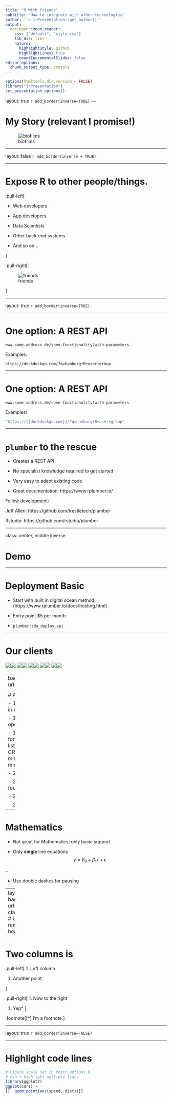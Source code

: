 ```yaml
---
title: "R With Friends"
subtitle: "How to integrate with other technologies"
author: '`r jrPresentation::get_author()`'
output:
  xaringan::moon_reader:
    css: ["default", "style.css"]
    lib_dir: libs
    nature:
      highlightStyle: github
      highlightLines: true
      countIncrementalSlides: false
editor_options: 
  chunk_output_type: console
---
```


```r
options(htmltools.dir.version = FALSE)
library("jrPresentation")
set_presentation_options()
```

layout: true
`r add_border(inverse=TRUE)`
---

# My Story (relevant I promise!)

  ![biofilms](assets/biofilm.jpg)

---

layout: false
`r add_border(inverse = TRUE)`

---

# Expose R to other people/things.


.pull-left[

- Web developers
  
- App developers
  
- Data Scientists
  
- Other back-end systems

- And so on...

]

.pull-right[

  ![friends](assets/friends.jpg)

]

---

layout: true
`r add_border(inverse=TRUE)`

---

# One option: A REST API

`www.some-address.de/some-functionality?with-parameters`

Examples:

`https://duckduckgo.com/?q=hamburg+R+user+group`

---


# One option: A REST API

`www.some-address.de/some-functionality?with-parameters`

Examples:

```r
"https://{{duckduckgo.com}}/?q=hamburg+R+user+group"
```
---

# `plumber` to the rescue

  - Creates a REST API
  
  - No specialist knowledge required to get started
  
  - Very easy to adapt existing code
  
  - Great documentation: https://www.rplumber.io/
  
Follow development:

Jeff Allen: https://github.com/trestletech/plumber

Rstudio: https://github.com/rstudio/plumber

---

class: center, middle inverse

# Demo

---

# Deployment Basic

  - Start with built in digital ocean method (https://www.rplumber.io/docs/hosting.html)
  
  - Entry point $5 per month
  
  - `plumber::do_deploy_api`

---

# Our clients

<div id="clients">
<img src="assets/shell.png"></img><img src="assets/sustrans.png"></img>
<img src="assets/yorkshire.png"></img><img src="assets/hastings.png"></img>
<img src="assets/Pragmatic.png"></img><img src="assets/nhs.png"></img>
<img src="assets/royal_statistical_society.jpg"></img><img src="assets/Francis_Crick_Institute.png"></img>
<img src="assets/Ministry_of_Defence.png"></img><img src="assets/University_of_Manchester.png"></img>
</div>

---
background-image: url(assets/Rlogo_fade.png)

<!-- A background image -->

# A brief history of R

  - 1993: Research project in Auckland, NZ  
  
  - 1995: R released as open-source software
  
  - 1997:
    - R core group formed
    - April 1st Mailing list started 
    - April 23rd: CRAN is started (3 mirrors); now $\sim$ 140 mirrors

  - 2000: R 1.0.0 released

  - 2003: R Foundation founded

  - 2004: Version 2.0.0

  - 2013: Version 3.0.0

---

# Mathematics

  * Not great for Mathematics; only basic support. 
  
  * Only __single__ line equations
$$y = \beta_0 + \beta_1 x + \epsilon$$

--
  
  * Use double dashes for pausing


---
layout:false 
background-image: url(assets/gandalf.jpg)
class: center, inverse
# Use `layout:false` to remove the header/footer

---

# Two columns is 


.pull-left[
1. Left column

1. Another point

]

.pull-right[
1. Now to the right

1. Yep*
]

.footnote[[*] I'm a footnote.]

---

layout: true
`r add_border(inverse=FALSE)`

---

# Highlight code lines

```r
# Figure scale set in knitr_options.R
# Can't highlight multiple lines
library(ggplot2)
ggplot(cars) + 
{{  geom_point(aes(speed, dist))}}
```
